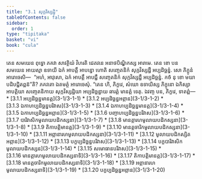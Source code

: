 ```yaml
---
title: "3.1 សុក្កវិស្សដ្ឋិ"
tableOfContents: false
sidebar:
  order: 1
type: "tipitaka"
basket: "vi"
book: "cula"
---
```



<DynamicBreadcrumb />

<Division number="97" book="cula">

<Paragraph number="498" book="cula">
តេន សមយេន ពុទ្ធោ ភគវា សាវត្ថិយំ វិហរតិ ជេតវនេ អនាថបិណ្ឌិកស្ស អារាមេ. តេន ខោ បន សមយេន អាយស្មា ឧទាយី ឯកំ អាបត្តឹ អាបន្នោ ហោតិ សញ្ចេតនិកំ សុក្កវិស្សដ្ឋឹ អប្បដិច្ឆន្នំ. សោ ភិក្ខូនំ អារោចេសិ—  “អហំ, អាវុសោ, ឯកំ អាបត្តឹ អាបជ្ជឹ សញ្ចេតនិកំ សុក្កវិស្សដ្ឋឹ អប្បដិច្ឆន្នំ. កថំ នុ ខោ មយា បដិបជ្ជិតព្ពន៑”តិ? ភគវតោ ឯតមត្ថំ អារោចេសុំ. “តេន ហិ, ភិក្ខវេ, សំឃោ ឧទាយិស្ស ភិក្ខុនោ ឯកិស្សា អាបត្តិយា សញ្ចេតនិកាយ សុក្កវិស្សដ្ឋិយា អប្បដិច្ឆន្នាយ ឆារត្តំ មានត្តំ ទេតុ. ឯវញ្ច បន, ភិក្ខវេ, ទាតព្ពំ—

</Paragraph>
</Division>

<TableOfContents book="cula" section="3.1">
* [3.1.1 អប្បដិច្ឆន្នមានត្ត](3-1/3-1-1)
* [3.1.2 អប្បដិច្ឆន្នអព្ភាន](3-1/3-1-2)
* [3.1.3 ឯកាហប្បដិច្ឆន្នបរិវាស](3-1/3-1-3)
* [3.1.4 ឯកាហប្បដិច្ឆន្នមានត្ត](3-1/3-1-4)
* [3.1.5 ឯកាហប្បដិច្ឆន្នអព្ភាន](3-1/3-1-5)
* [3.1.6 បញ្ចាហប្បដិច្ឆន្នបរិវាស](3-1/3-1-6)
* [3.1.7 បារិវាសិកមូលាយបដិកស្សនា](3-1/3-1-7)
* [3.1.8 មានត្តារហមូលាយបដិកស្សនា](3-1/3-1-8)
* [3.1.9 តិកាបត្តិមានត្ត](3-1/3-1-9)
* [3.1.10 មានត្តចារិកមូលាយបដិកស្សនា](3-1/3-1-10)
* [3.1.11 អព្ភានារហមូលាយបដិកស្សនា](3-1/3-1-11)
* [3.1.12 មូលាយបដិកស្សិតអព្ភាន](3-1/3-1-12)
* [3.1.13 បក្ខប្បដិច្ឆន្នបរិវាស](3-1/3-1-13)
* [3.1.14 បក្ខបារិវាសិកមូលាយបដិកស្សន](3-1/3-1-14)
* [3.1.15 សមោធានបរិវាស](3-1/3-1-15)
* [3.1.16 មានត្តារហមូលាយបដិកស្សនាទិ](3-1/3-1-16)
* [3.1.17 តិកាបត្តិមានត្ត](3-1/3-1-17)
* [3.1.18 មានត្តចារិកមូលាយបដិកស្សនាទិ](3-1/3-1-18)
* [3.1.19 អព្ភានារហមូលាយបដិកស្សនាទិ](3-1/3-1-19)
* [3.1.20 បក្ខប្បដិច្ឆន្នអព្ភាន](3-1/3-1-20)
</TableOfContents>